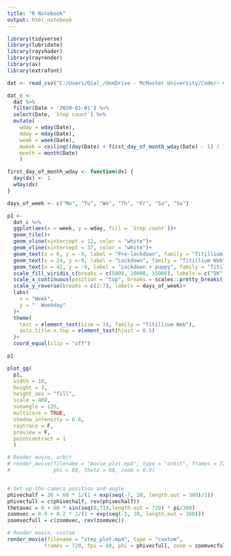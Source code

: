 ```yaml
---
title: "R Notebook"
output: html_notebook
---
```


```r

library(tidyverse)
library(lubridate)
library(rayshader)
library(rayrender)
library(av)
library(extrafont)

```

```r

dat <- read_csv("C:/Users/Dial_/OneDrive - McMaster University/Code/~ main/DV - Data Visualization/fitness_landscape/raw_data/takeout_2020_11_13/Takeout/Fit/Daily Aggregations/Daily Summaries.csv")

dat_c <- 
  dat %>% 
  filter(Date > '2020-01-01') %>% 
  select(Date, `Step count`) %>% 
  mutate(
    wday = wday(Date),
    mday = mday(Date),
    week = week(Date),
    mweek = ceiling((day(Date) + first_day_of_month_wday(Date) - 1) / 7),
    month = month(Date)
    ) 

```

```r

first_day_of_month_wday <- function(dx) {
  day(dx) <- 1
  wday(dx)
}

days_of_week <- c("Mo", "Tu", "We", "Th", "Fr", "Sa", "Su")

p1 <-
  dat_c %>% 
  ggplot(aes(x = week, y = wday, fill = `Step count`))+
  geom_tile()+
  geom_vline(xintercept = 12, color = "white")+
  geom_vline(xintercept = 37, color = "white")+
  geom_text(x = 6, y = -9, label = "Pre-lockdown", family = "Titillium Web")+
  geom_text(x = 24, y =-9, label = "Lockdown", family = "Titillium Web")+
  geom_text(x = 42, y = -9, label = "Lockdown + puppy", family = "Titillium Web")+
  scale_fill_viridis_c(breaks = c(5000, 10000, 15000), labels = c("5K", "10K", "15K"))+
  scale_x_continuous(position = "top", breaks = scales::pretty_breaks(), expand = c(0,0))+
  scale_y_reverse(breaks = c(1:7), labels = days_of_week)+
  labs(
    x = "Week",
    y = "  Weekday"
  )+
  theme(
    text = element_text(size = 14, family = "Titillium Web"),
    axis.title.x.top = element_text(hjust = 0.5)
  )+
  coord_equal(clip = "off")

p1

plot_gg(
  p1, 
  width = 10,
  height = 3, 
  height_aes = "fill",
  scale = 400,
  sunangle = 135,
  multicore = TRUE,
  shadow_intensity = 0.6,
  raytrace = F,
  preview = F,
  pointcontract = 1
  )

# Render movie, orbit
# render_movie(filename = "movie_plot.mp4", type = "orbit", frames = 720,
#              phi = 60, theta = 60, zoom = 0.9)


# Set up the camera position and angle
phivechalf = 30 + 60 * 1/(1 + exp(seq(-7, 20, length.out = 360)/2))
phivecfull = c(phivechalf, rev(phivechalf))
thetavec = 0 + 60 * sin(seq(0,719,length.out = 720) * pi/360)
zoomvec = 0.9 + 0.2 * 1/(1 + exp(seq(-5, 20, length.out = 360)))
zoomvecfull = c(zoomvec, rev(zoomvec))

# Render movie, custom
render_movie(filename = "step_plot.mp4", type = "custom",
            frames = 720, fps = 60, phi = phivecfull, zoom = zoomvecfull, theta = thetavec)


```



